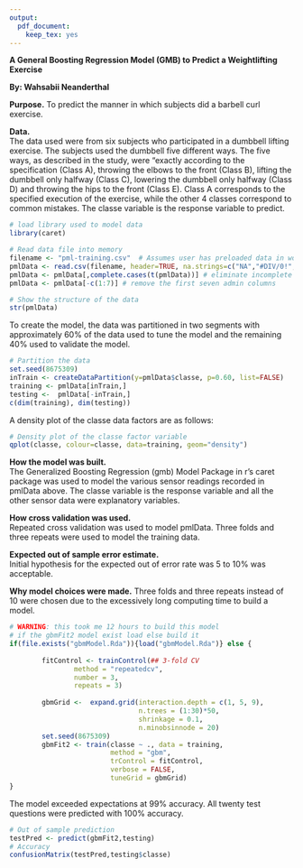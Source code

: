 ```yaml
---
output: 
  pdf_document: 
    keep_tex: yes
---
```

**A General Boosting Regression Model (GMB) to Predict a Weightlifting Exercise**   
  
**By: Wahsabii Neanderthal**  

**Purpose.** To predict the manner in which subjects did a barbell curl exercise.  
  
**Data.**  
The data used were from six subjects who participated in a dumbbell lifting exercise. The subjects used the dumbbell five different ways. The five ways, as described in the study, were "exactly according to the specification (Class A), throwing the elbows to the front (Class B), lifting the dumbbell only halfway (Class C), lowering the dumbbell only halfway (Class D) and throwing the hips to the front (Class E). Class A corresponds to the specified execution of the exercise, while the other 4 classes correspond to common mistakes. The classe variable is the response variable to predict. 

```r
# load library used to model data
library(caret)

# Read data file into memory
filename <- "pml-training.csv"  # Assumes user has preloaded data in working directory
pmlData <- read.csv(filename, header=TRUE, na.strings=c("NA","#DIV/0!",""))
pmlData <- pmlData[,complete.cases(t(pmlData))] # eliminate incomplete columns 
pmlData <- pmlData[-c(1:7)] # remove the first seven admin columns 

# Show the structure of the data
str(pmlData)
```
To create the model, the data was partitioned in two segments with approximately 60% of the data used to tune the model and the remaining 40% used to validate the model.
```r
# Partition the data 
set.seed(8675309)
inTrain <- createDataPartition(y=pmlData$classe, p=0.60, list=FALSE)
training <- pmlData[inTrain,]
testing <-  pmlData[-inTrain,]
c(dim(training), dim(testing))
```
A density plot of the classe data factors are as follows:  
```r
# Density plot of the classe factor variable
qplot(classe, colour=classe, data=training, geom="density")
```

**How the model was built.**   
The Generalized Boosting Regression (gmb) Model Package in r's caret package was used to model the various sensor readings recorded in pmlData above.  The classe variable is the response variable and all the other sensor data were explanatory variables.   
  
**How cross validation was used.**  
Repeated cross validation was used to model pmlData. Three folds and three repeats were used to model the training data.   

**Expected out of sample error estimate.**  
Initial hypothesis for the expected out of error rate was 5 to 10% was acceptable.   

**Why model choices were made.** 
Three folds and three repeats instead of 10 were chosen due to the excessively long computing time to build a model. 

```r
# WARNING: this took me 12 hours to build this model
# if the gbmFit2 model exist load else build it
if(file.exists("gbmModel.Rda")){load("gbmModel.Rda")} else {
          
        fitControl <- trainControl(## 3-fold CV
                method = "repeatedcv",
                number = 3, 
                repeats = 3)
        
        gbmGrid <-  expand.grid(interaction.depth = c(1, 5, 9),
                                n.trees = (1:30)*50,
                                shrinkage = 0.1,
                                n.minobsinnode = 20)
        set.seed(8675309)
        gbmFit2 <- train(classe ~ ., data = training,
                         method = "gbm",
                         trControl = fitControl,
                         verbose = FALSE,
                         tuneGrid = gbmGrid)
}
```
The model exceeded expectations at 99% accuracy. All twenty test questions were predicted with 100% accuracy. 
```r
# Out of sample prediction
testPred <- predict(gbmFit2,testing)
# Accuracy
confusionMatrix(testPred,testing$classe)
```

